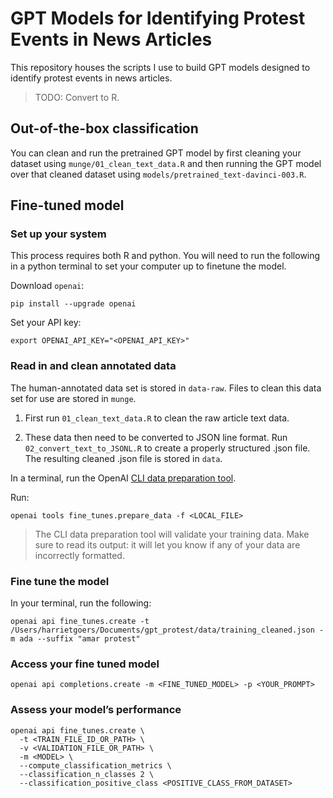 
<!-- README.md is generated from README.Rmd. Please edit that file -->

# GPT Models for Identifying Protest Events in News Articles

<!-- badges: start -->
<!-- badges: end -->

This repository houses the scripts I use to build GPT models designed to
identify protest events in news articles.

> TODO: Convert to R.

## Out-of-the-box classification

You can clean and run the pretrained GPT model by first cleaning your
dataset using `munge/01_clean_text_data.R` and then running the GPT
model over that cleaned dataset using
`models/pretrained_text-davinci-003.R`.

## Fine-tuned model

### Set up your system

This process requires both R and python. You will need to run the
following in a python terminal to set your computer up to finetune the
model.

Download `openai`:

    pip install --upgrade openai

Set your API key:

    export OPENAI_API_KEY="<OPENAI_API_KEY>"

### Read in and clean annotated data

The human-annotated data set is stored in `data-raw`. Files to clean
this data set for use are stored in `munge`.

1.  First run `01_clean_text_data.R` to clean the raw article text data.

2.  These data then need to be converted to JSON line format. Run
    `02_convert_text_to_JSONL.R` to create a properly structured .json
    file. The resulting cleaned .json file is stored in `data`.

In a terminal, run the OpenAI [CLI data preparation
tool](https://platform.openai.com/docs/guides/fine-tuning/cli-data-preparation-tool).

Run:

    openai tools fine_tunes.prepare_data -f <LOCAL_FILE>

> The CLI data preparation tool will validate your training data. Make
> sure to read its output: it will let you know if any of your data are
> incorrectly formatted.

### Fine tune the model

In your terminal, run the following:

    openai api fine_tunes.create -t /Users/harrietgoers/Documents/gpt_protest/data/training_cleaned.json -m ada --suffix "amar protest"

### Access your fine tuned model

    openai api completions.create -m <FINE_TUNED_MODEL> -p <YOUR_PROMPT>

### Assess your model’s performance

    openai api fine_tunes.create \
      -t <TRAIN_FILE_ID_OR_PATH> \
      -v <VALIDATION_FILE_OR_PATH> \
      -m <MODEL> \
      --compute_classification_metrics \
      --classification_n_classes 2 \
      --classification_positive_class <POSITIVE_CLASS_FROM_DATASET>
